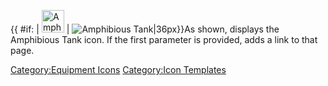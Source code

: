 {{ #if: {{{1|}}} | [[File:Amphibious_Tank.png|36px|link={{{1}}}]] | [[File:Amphibious_Tank.png|Amphibious Tank|36px]]}}<noinclude>As shown, displays the Amphibious Tank icon.  If the first parameter is provided, adds a link to that page.
[[Category:Equipment Icons]] [[Category:Icon Templates]]</noinclude>